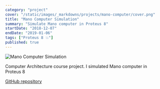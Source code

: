 ```yaml
---
category: "project"
cover: "/static/images/_markdowns/projects/mano-computer/cover.png"
title: "Mano Computer Simulation"
summary: "Simulate Mano computer in Proteus 8"
startDate: "2018-12-07"
endDate: "2019-01-06"
tags: ["Proteus 8 💥"]
published: true
---
```


![Mano Computer Simulation](/static/images/_markdowns/projects/mano-computer/cover.png)

Computer Architecture course project. I simulated Mano computer in Proteus 8

[GitHub repository](https://github.com/ali4heydari/ManoComputer)
